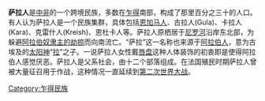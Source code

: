 {{他用|subject=非洲中部的一支民族|other=中国境内的民族|撒拉族}}
{{unreferenced|time=2012-03-28T08:58:09+00:00}}
{{Infobox Ethnic group
|group=萨拉人
|image=[[Image:Chadgirl.jpg|Image:Chadgirl.jpg]]<br>萨拉人女孩
|poptime=三至四百万
|popplace={{CHA}}、{{CAF}}
|rels= 基督教、传统非洲宗教
|langs= [[萨拉语|萨拉语]]、法语
|related=[[尼罗特人|尼罗特人]]
}}

'''萨拉人'''是[[中部非洲|中非]]的一个跨境民族，多数在[[乍得|乍得]]南部，构成了那里百分之三十的人口。有人认为萨拉人是一个民族集群，具体包括[[恩加马人|恩加马人]]、古拉人(Gula)、卡拉人(Kara)、克雷什人(Kreish)、恩杜卡人等。萨拉人原栖居于[[尼罗河|尼罗河]]沿岸东北部，为躲避[[阿拉伯奴隶贸易|阿拉伯奴隶主的劫掠]]而向南流亡。“萨拉”这一名称也来源于[[阿拉伯人|阿拉伯人]]，意为古埃及的[[太阳神|太阳神]]“[[拉_(埃及神祇)|拉]]”之子。一说萨拉人女性戴[[唇盘|唇盘]]这种人体装饰的初衷即是使得阿拉伯人感觉厌恶。萨拉人是父系社会，由十二个部落组成。在法国殖民时期萨拉人曾被大量征召用于作战，这种情况一直延续到[[第二次世界大战|第二次世界大战]]。

{{Authority control}}
[[Category:乍得民族|Category:乍得民族]]